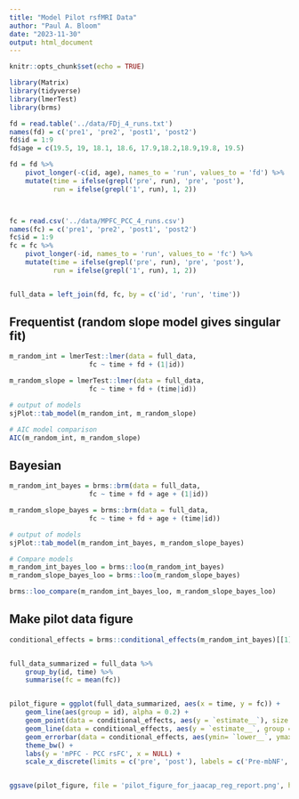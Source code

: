 ```yaml
---
title: "Model Pilot rsfMRI Data"
author: "Paul A. Bloom"
date: "2023-11-30"
output: html_document
---
```


```r
knitr::opts_chunk$set(echo = TRUE)
```

```r
library(Matrix)
library(tidyverse)
library(lmerTest)
library(brms)
```

```r
fd = read.table('../data/FDj_4_runs.txt')
names(fd) = c('pre1', 'pre2', 'post1', 'post2')
fd$id = 1:9
fd$age = c(19.5, 19, 18.1, 18.6, 17.9,18.2,18.9,19.8, 19.5)

fd = fd %>%
    pivot_longer(-c(id, age), names_to = 'run', values_to = 'fd') %>%
    mutate(time = ifelse(grepl('pre', run), 'pre', 'post'),
           run = ifelse(grepl('1', run), 1, 2))



fc = read.csv('../data/MPFC_PCC_4_runs.csv')
names(fc) = c('pre1', 'pre2', 'post1', 'post2')
fc$id = 1:9
fc = fc %>%
    pivot_longer(-id, names_to = 'run', values_to = 'fc') %>%
    mutate(time = ifelse(grepl('pre', run), 'pre', 'post'),
           run = ifelse(grepl('1', run), 1, 2))


full_data = left_join(fd, fc, by = c('id', 'run', 'time'))
```


## Frequentist (random slope model gives singular fit)
```r
m_random_int = lmerTest::lmer(data = full_data,
                    fc ~ time + fd + (1|id))

m_random_slope = lmerTest::lmer(data = full_data,
                    fc ~ time + fd + (time|id))

# output of models
sjPlot::tab_model(m_random_int, m_random_slope)

# AIC model comparison
AIC(m_random_int, m_random_slope)
```
## Bayesian
```r
m_random_int_bayes = brms::brm(data = full_data,
                    fc ~ time + fd + age + (1|id))

m_random_slope_bayes = brms::brm(data = full_data,
                    fc ~ time + fd + age + (time|id))

# output of models
sjPlot::tab_model(m_random_int_bayes, m_random_slope_bayes)

# Compare models
m_random_int_bayes_loo = brms::loo(m_random_int_bayes)
m_random_slope_bayes_loo = brms::loo(m_random_slope_bayes)

brms::loo_compare(m_random_int_bayes_loo, m_random_slope_bayes_loo)
```

## Make pilot data figure
```r
conditional_effects = brms::conditional_effects(m_random_int_bayes)[[1]]


full_data_summarized = full_data %>%
    group_by(id, time) %>%
    summarise(fc = mean(fc))


pilot_figure = ggplot(full_data_summarized, aes(x = time, y = fc)) +
    geom_line(aes(group = id), alpha = 0.2) +
    geom_point(data = conditional_effects, aes(y = `estimate__`), size = 3, color = 'blue') +
    geom_line(data = conditional_effects, aes(y = `estimate__`, group = fd), lwd = 1, color = 'blue') +
    geom_errorbar(data = conditional_effects, aes(ymin= `lower__`, ymax = `upper__`), width = .1, lwd = 1, color = 'blue') +
    theme_bw() +
    labs(y = 'mPFC - PCC rsFC', x = NULL) +
    scale_x_discrete(limits = c('pre', 'post'), labels = c('Pre-mbNF', 'Post-mbNF'))


ggsave(pilot_figure, file = 'pilot_figure_for_jaacap_reg_report.png', height=4, width = 5)
    
```


